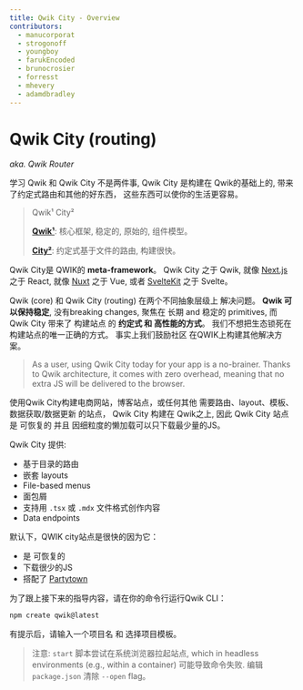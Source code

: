 ```yaml
---
title: Qwik City - Overview
contributors:
  - manucorporat
  - strogonoff
  - youngboy
  - farukEncoded
  - brunocrosier
  - forresst
  - mhevery
  - adamdbradley
---
```


# Qwik City (routing)
*aka. Qwik Router*

学习 Qwik 和 Qwik City 不是两件事, Qwik City 是构建在 Qwik的基础上的, 带来了约定式路由和其他的好东西，
这些东西可以使你的生活更容易。

> Qwik¹ City²
>
> [**Qwik¹**](../../docs/overview/index.mdx): 核心框架, 稳定的, 原始的, 组件模型。
>
> [**City²**](../directory-layout/index.mdx): 约定式基于文件的路由, 构建很快。

Qwik City是 QWIK的 **meta-framework**。
Qwik City 之于 Qwik, 就像 [Next.js](https://nextjs.org/) 之于 React, 就像 [Nuxt](https://nuxtjs.org/) 之于 Vue,
或者 [SvelteKit](https://kit.svelte.dev/) 之于 Svelte。

Qwik (core) 和 Qwik City (routing) 在两个不同抽象层级上 解决问题。
**Qwik 可以保持稳定**, 没有breaking changes, 聚焦在 长期 and 稳定的 primitives,
而 Qwik City 带来了 构建站点 的 **约定式 和 高性能的方式**。
我们不想把生态锁死在构建站点的唯一正确的方式。
事实上我们鼓励社区 在QWIK上构建其他解决方案。

> As a user, using Qwik City today for your app is a no-brainer. Thanks to Qwik architecture, it comes with zero overhead, meaning that no extra JS will be delivered to the browser.

使用Qwik City构建电商网站，博客站点，或任何其他 需要路由、layout、模板、数据获取/数据更新 的站点，
Qwik City 构建在 Qwik之上, 因此 Qwik City 站点 是 可恢复的
并且 因细粒度的懒加载可以只下载最少量的JS。

Qwik City 提供:

- 基于目录的路由
- 嵌套 layouts
- File-based menus
- 面包屑
- 支持用 `.tsx` 或 `.mdx` 文件格式创作内容
- Data endpoints

默认下，QWIK city站点是很快的因为它：

- 是 可恢复的
- 下载很少的JS
- 搭配了 [Partytown](https://partytown.builder.io)

为了跟上接下来的指导内容，请在你的命令行运行Qwik CLI：

```bash
npm create qwik@latest
```

有提示后，请输入一个项目名 和 选择项目模板。

> 注意:  `start` 脚本尝试在系统浏览器拉起站点,
> which in headless environments (e.g., within a container)
> 可能导致命令失败.
> 编辑 `package.json` 清除 `--open` flag。

